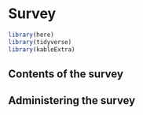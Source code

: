 # Survey

```r
library(here)
library(tidyverse)
library(kableExtra)
```

## Contents of the survey

## Administering the survey

